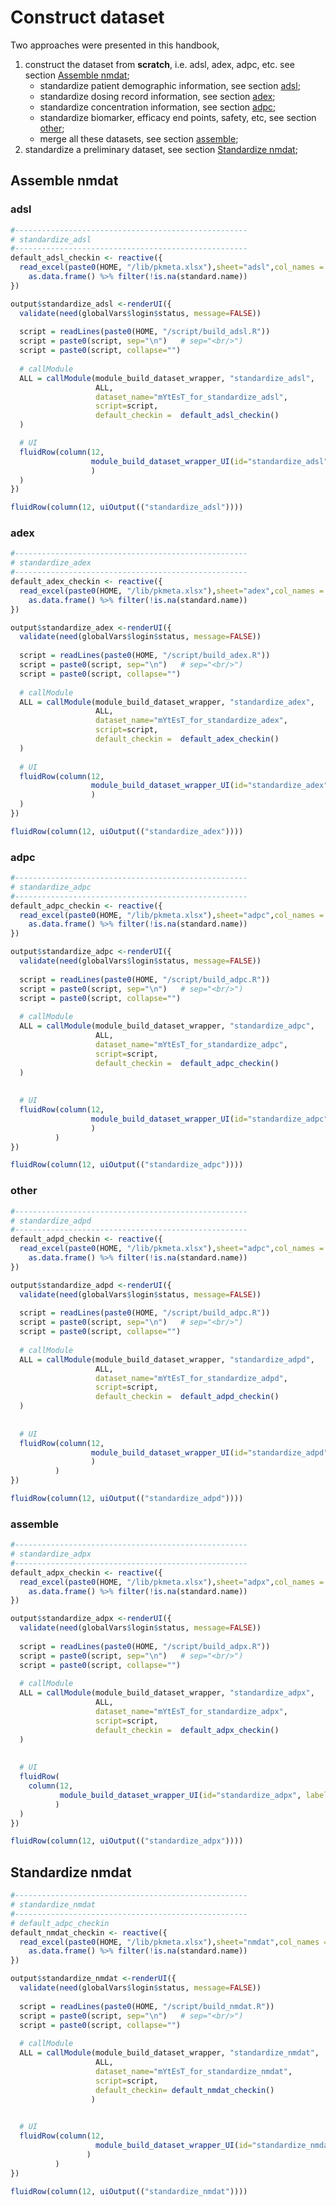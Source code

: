  

# Construct dataset <a name="construct_dataset"></a>

Two approaches were presented in this handbook,     

1. construct the dataset from **scratch**, i.e. adsl, adex, adpc, etc. see section [Assemble nmdat](#assemble_nmdat); 
    + standardize patient demographic information, see section [adsl](#standardize_adsl); 
    + standardize dosing record information, see section [adex](#standardize_adex); 
    + standardize concentration information, see section [adpc](#standardize_adpc); 
    + standardize biomarker, efficacy end points, safety, etc, see section [other](#standardize_other); 
    + merge all these datasets,  see section [assemble](#assemble_all); 
    
2. standardize a preliminary dataset, see section [Standardize nmdat](#standardize_nmdat); 

  
  
  
## Assemble nmdat <a name="assemble_nmdat"></a>

### adsl  <a name="standardize_adsl"></a>

```r
#----------------------------------------------------
# standardize_adsl
#----------------------------------------------------
default_adsl_checkin <- reactive({ 
  read_excel(paste0(HOME, "/lib/pkmeta.xlsx"),sheet="adsl",col_names = TRUE)  %>% 
    as.data.frame() %>% filter(!is.na(standard.name))
})

output$standardize_adsl <-renderUI({
  validate(need(globalVars$login$status, message=FALSE))
  
  script = readLines(paste0(HOME, "/script/build_adsl.R"))
  script = paste0(script, sep="\n")   # sep="<br/>")
  script = paste0(script, collapse="")
  
  # callModule 
  ALL = callModule(module_build_dataset_wrapper, "standardize_adsl", 
                   ALL, 
                   dataset_name="mYtEsT_for_standardize_adsl",
                   script=script,
                   default_checkin =  default_adsl_checkin()
  )

  # UI  
  fluidRow(column(12, 
                  module_build_dataset_wrapper_UI(id="standardize_adsl", label=NULL)
                  ) 
  )  
})

fluidRow(column(12, uiOutput(("standardize_adsl"))))
```

### adex  <a name="standardize_adex"></a>

```r
#----------------------------------------------------
# standardize_adex
#----------------------------------------------------
default_adex_checkin <- reactive({ 
  read_excel(paste0(HOME, "/lib/pkmeta.xlsx"),sheet="adex",col_names = TRUE)  %>% 
    as.data.frame() %>% filter(!is.na(standard.name))
})

output$standardize_adex <-renderUI({
  validate(need(globalVars$login$status, message=FALSE))
  
  script = readLines(paste0(HOME, "/script/build_adex.R"))
  script = paste0(script, sep="\n")   # sep="<br/>")
  script = paste0(script, collapse="")
  
  # callModule 
  ALL = callModule(module_build_dataset_wrapper, "standardize_adex", 
                   ALL, 
                   dataset_name="mYtEsT_for_standardize_adex",
                   script=script,
                   default_checkin =  default_adex_checkin()
  )
  
  # UI  
  fluidRow(column(12, 
                  module_build_dataset_wrapper_UI(id="standardize_adex", label=NULL)
                  ) 
  )  
})

fluidRow(column(12, uiOutput(("standardize_adex"))))
```

### adpc  <a name="standardize_adpc"></a>

```r
#----------------------------------------------------
# standardize_adpc
#----------------------------------------------------
default_adpc_checkin <- reactive({ 
  read_excel(paste0(HOME, "/lib/pkmeta.xlsx"),sheet="adpc",col_names = TRUE)  %>% 
    as.data.frame() %>% filter(!is.na(standard.name))
})

output$standardize_adpc <-renderUI({
  validate(need(globalVars$login$status, message=FALSE))
  
  script = readLines(paste0(HOME, "/script/build_adpc.R"))
  script = paste0(script, sep="\n")   # sep="<br/>")
  script = paste0(script, collapse="")
    
  # callModule 
  ALL = callModule(module_build_dataset_wrapper, "standardize_adpc", 
                   ALL, 
                   dataset_name="mYtEsT_for_standardize_adpc",
                   script=script,
                   default_checkin =  default_adpc_checkin()
  )
  
  
  # UI  
  fluidRow(column(12, 
                  module_build_dataset_wrapper_UI(id="standardize_adpc", label=NULL)
                  ) 
          )  
})

fluidRow(column(12, uiOutput(("standardize_adpc"))))
```

### other  <a name="standardize_other"></a>

```r
#----------------------------------------------------
# standardize_adpd
#----------------------------------------------------
default_adpd_checkin <- reactive({ 
  read_excel(paste0(HOME, "/lib/pkmeta.xlsx"),sheet="adpc",col_names = TRUE)  %>% 
    as.data.frame() %>% filter(!is.na(standard.name))
})

output$standardize_adpd <-renderUI({
  validate(need(globalVars$login$status, message=FALSE))
  
  script = readLines(paste0(HOME, "/script/build_adpc.R"))
  script = paste0(script, sep="\n")   # sep="<br/>")
  script = paste0(script, collapse="")
  
  # callModule 
  ALL = callModule(module_build_dataset_wrapper, "standardize_adpd", 
                   ALL, 
                   dataset_name="mYtEsT_for_standardize_adpd",
                   script=script,
                   default_checkin =  default_adpd_checkin()
  )
  
  
  # UI  
  fluidRow(column(12, 
                  module_build_dataset_wrapper_UI(id="standardize_adpd", label=NULL)
                  ) 
          )  
})

fluidRow(column(12, uiOutput(("standardize_adpd"))))
```

### assemble  <a name="assemble_all"></a>
 

```r
#----------------------------------------------------
# standardize_adpx
#----------------------------------------------------
default_adpx_checkin <- reactive({ 
  read_excel(paste0(HOME, "/lib/pkmeta.xlsx"),sheet="adpx",col_names = TRUE)  %>% 
    as.data.frame() %>% filter(!is.na(standard.name))
})

output$standardize_adpx <-renderUI({
  validate(need(globalVars$login$status, message=FALSE))
  
  script = readLines(paste0(HOME, "/script/build_adpx.R"))
  script = paste0(script, sep="\n")   # sep="<br/>")
  script = paste0(script, collapse="")
  
  # callModule 
  ALL = callModule(module_build_dataset_wrapper, "standardize_adpx", 
                   ALL, 
                   dataset_name="mYtEsT_for_standardize_adpx",
                   script=script,
                   default_checkin =  default_adpx_checkin()
  )
  
  
  # UI  
  fluidRow(
    column(12, 
           module_build_dataset_wrapper_UI(id="standardize_adpx", label=NULL)
          ) 
  )  
})

fluidRow(column(12, uiOutput(("standardize_adpx"))))
```




## Standardize nmdat <a name="standardize_nmdat"></a>

```r

#----------------------------------------------------
# standardize_nmdat
#----------------------------------------------------
# default_adpc_checkin
default_nmdat_checkin <- reactive({ 
  read_excel(paste0(HOME, "/lib/pkmeta.xlsx"),sheet="nmdat",col_names = TRUE)  %>% 
    as.data.frame() %>% filter(!is.na(standard.name))
})

output$standardize_nmdat <-renderUI({
  validate(need(globalVars$login$status, message=FALSE))
  
  script = readLines(paste0(HOME, "/script/build_nmdat.R"))
  script = paste0(script, sep="\n")   # sep="<br/>")
  script = paste0(script, collapse="")
  
  # callModule 
  ALL = callModule(module_build_dataset_wrapper, "standardize_nmdat", 
                   ALL, 
                   dataset_name="mYtEsT_for_standardize_nmdat",
                   script=script,
                   default_checkin= default_nmdat_checkin()
                  )
  

  # UI  
  fluidRow(column(12, 
                   module_build_dataset_wrapper_UI(id="standardize_nmdat", label=NULL)
                 ) 
          )  
})

fluidRow(column(12, uiOutput(("standardize_nmdat"))))
```
